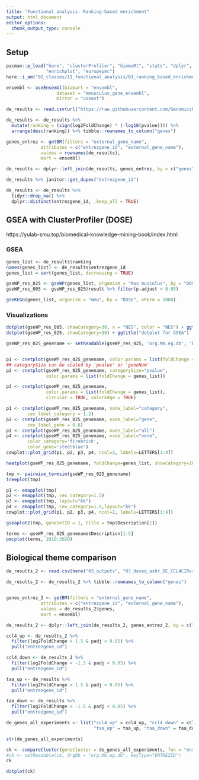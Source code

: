 ```yaml
---
title: "Functional analysis. Ranking-based enrichment"
output: html_document
editor_options: 
  chunk_output_type: console
---
```


## Setup

```r
pacman::p_load("here", "clusterProfiler", "biomaRt", "stats", "dplyr", 
               "enrichplot", "europepmc")
here::i_am("02_classes/11_functional_analysis/01_ranking_based_enrichment.Rmd")
```

```r

ensembl <- useEnsembl(biomart = "ensembl", 
                   dataset = "mmusculus_gene_ensembl", 
                   mirror = "useast")
```



```r
de_results <- read.csv(url("https://raw.githubusercontent.com/GenomicsUA/2024-daad-rnaseq-course/main/03_outputs/07_deseq_ashr_DE_TAACIRvsTAAHC.csv"), row.names = 1)
```

```r
de_results <- de_results %>% 
  mutate(ranking = (sign(log2FoldChange) * (-log10(pvalue)))) %>% 
  arrange(desc(ranking)) %>% tibble::rownames_to_column("genes")
```

```r
genes_entrez <- getBM(filters = "external_gene_name",
             attributes = c("entrezgene_id", "external_gene_name"),
             values = rownames(de_results),
             mart = ensembl)
```

```r
de_results <- dplyr::left_join(de_results, genes_entrez, by = c("genes" = "external_gene_name"))
```

```r
de_results %>% janitor::get_dupes("entrezgene_id")
```
```r
de_results <- de_results %>%
  tidyr::drop_na() %>%
  dplyr::distinct(entrezgene_id, .keep_all = TRUE)
```

## GSEA with ClusterProfiler (DOSE)
https://yulab-smu.top/biomedical-knowledge-mining-book/index.html

### GSEA


```r
genes_list <- de_results$ranking
names(genes_list) <- de_results$entrezgene_id
genes_list = sort(genes_list, decreasing = TRUE)
```

```r
gseWP_res_025 <- gseWP(genes_list, organism = "Mus musculus", by = "DOSE", nPerm = 1000, pvalueCutoff = 0.25)
gseWP_res_005 <- gseWP_res_025@result %>% filter(p.adjust < 0.05)
```

```r
gseKEGG(genes_list, organism = "mmu", by = "DOSE", nPerm = 1000)
```

### Visualizations

```r
dotplot(gseWP_res_005, showCategory=30, x = "NES", color = "NES") + ggtitle("dotplot for GSEA")
dotplot(gseWP_res_025, showCategory=30) + ggtitle("dotplot for GSEA")
```

```r
gseWP_res_025_genename <- setReadable(gseWP_res_025, 'org.Mm.eg.db', 'ENTREZID')


p1 <- cnetplot(gseWP_res_025_genename, color.params = list(foldChange = genes_list))
## categorySize can be scaled by 'pvalue' or 'geneNum'
p2 <- cnetplot(gseWP_res_025_genename, categorySize="pvalue", 
               color.params = list(foldChange = genes_list))

p3 <- cnetplot(gseWP_res_025_genename, 
               color.params = list(foldChange = genes_list), 
               circular = TRUE, colorEdge = TRUE)
```
```r
p1 <- cnetplot(gseWP_res_025_genename, node_label="category", 
        cex_label_category = 1.2) 
p2 <- cnetplot(gseWP_res_025_genename, node_label="gene", 
        cex_label_gene = 0.8) 
p3 <- cnetplot(gseWP_res_025_genename, node_label="all") 
p4 <- cnetplot(gseWP_res_025_genename, node_label="none", 
        color_category='firebrick', 
        color_gene='steelblue') 
cowplot::plot_grid(p1, p2, p3, p4, ncol=2, labels=LETTERS[1:4])
```

```r
heatplot(gseWP_res_025_genename, foldChange=genes_list, showCategory=10)
```

```r
tmp <- pairwise_termsim(gseWP_res_025_genename)
treeplot(tmp)
```

```r
p1 <- emapplot(tmp)
p2 <- emapplot(tmp, cex_category=1.5)
p3 <- emapplot(tmp, layout="kk")
p4 <- emapplot(tmp, cex_category=1.5,layout="kk") 
cowplot::plot_grid(p1, p2, p3, p4, ncol=2, labels=LETTERS[1:4])
```

```r
gseaplot2(tmp, geneSetID = 1, title = tmp$Description[1])
```

```r
terms <- gseWP_res_025_genename$Description[1:5]
pmcplot(terms, 2010:2020)
```

## Biological theme comparison

```r
de_results_2 <- read.csv(here("03_outputs", "07_deseq_ashr_DE_CCL4CIRvsCCL4HC_all.csv"), row.names = 1)

de_results_2 <- de_results_2 %>% tibble::rownames_to_column("genes")


genes_entrez_2 <- getBM(filters = "external_gene_name",
             attributes = c("entrezgene_id", "external_gene_name"),
             values = de_results_2$genes,
             mart = ensembl)

de_results_2 <- dplyr::left_join(de_results_2, genes_entrez_2, by = c("genes" = "external_gene_name"))
```
```r
ccl4_up <- de_results_2 %>% 
  filter(log2FoldChange > 1.5 & padj < 0.05) %>% 
  pull("entrezgene_id")

ccl4_down <- de_results_2 %>% 
  filter(log2FoldChange < -1.5 & padj < 0.05) %>% 
  pull("entrezgene_id")

taa_up <- de_results %>% 
  filter(log2FoldChange > 1.5 & padj < 0.05) %>% 
  pull("entrezgene_id")

taa_down <- de_results %>% 
  filter(log2FoldChange < -1.5 & padj < 0.05) %>% 
  pull("entrezgene_id")

```

```r
de_genes_all_experiments <- list("ccl4_up" = ccl4_up, "ccl4_down" = ccl4_down,
                                 "taa_up" = taa_up, "taa_down" = taa_down)
```

```r
str(de_genes_all_experiments)
```


```r
ck <- compareCluster(geneCluster = de_genes_all_experiments, fun = "enrichPathway")
#ck <- setReadable(ck, OrgDb = "org.Mm.eg.db", keyType="ENTREZID")
ck
```
```r
dotplot(ck)
```


